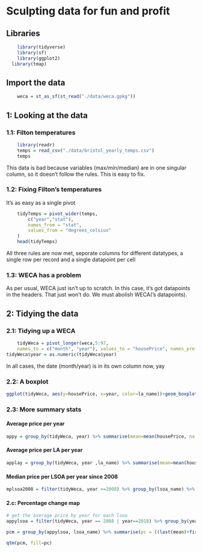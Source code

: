 # Sculpting data for fun and profit
## Libraries
```r
    library(tidyverse)
    library(sf)
    library(ggplot2)
  library(tmap)
```

## Import the data
```r
    weca = st_as_sf(st_read("./data/weca.gpkg"))
```

## 1: Looking at the data

### 1.1: Filton temperatures
```r
    library(readr)
    temps = read_csv("./data/bristol_yearly_temps.csv")
    temps
```
This data is bad because variables (max/min/median) are in one singular column, so it doesn't follow the rules. This is easy to fix.

### 1.2: Fixing Filton's temperatures
It's as easy as a single pivot
```r
    tidyTemps = pivot_wider(temps, 
        c("year","stat"),
        names_from = "stat",
        values_from = "degrees_celsius"
    )
    head(tidyTemps)
```
All three rules are now met, seporate columns for different datatypes, a single row per record and a single datapoint per cell

### 1.3: WECA has a problem
As per usual, WECA just isn't up to scratch. In this case, it's got datapoints in the headers. That just won't do. We must abolish WECA('s datapoints).

## 2: Tidying the data
### 2.1: Tidying up a WECA
```r
    tidyWeca = pivot_longer(weca,5:97,
    names_to = c("month", "year"), values_to = "housePrice", names_prefix = "price_", names_sep = "_")
tidyWeca$year = as.numeric(tidyWeca$year)
```
In all cases, the date (month/year) is in its own column now, yay

### 2.2: A boxplot
```r
ggplot(tidyWeca, aes(y=housePrice, x=year, color=la_name))+geom_boxplot()
```
### 2.3: More summary stats

#### Average price per year
```r
appy = group_by(tidyWeca, year) %>% summarise(mean=mean(housePrice, na.rm=T))
```
#### Average price per LA per year
```r
applay = group_by(tidyWeca, year ,la_name) %>% summarise(mean=mean(housePrice, na.rm=T))
```

#### Median price per LSOA per year since 2008
```r
mplsoa2008 = filter(tidyWeca, year >=2008) %>% group_by(lsoa_name) %>% summarise(mean=median(housePrice, na.rm=T))
```

#### 2.c: Percentage change map
```r
# get the average price by year for each lsoa
appylsoa = filter(tidyWeca, year == 2008 | year==2018) %>% group_by(year, lsoa_name) %>% summarise(mean=mean(housePrice, na.rm=T))
```

```r
pcm = group_by(appylsoa, lsoa_name) %>% summarise(pc = ((last(mean)+first(mean))/first(mean)))
```

```r
qtm(pcm, fill=pc)
```